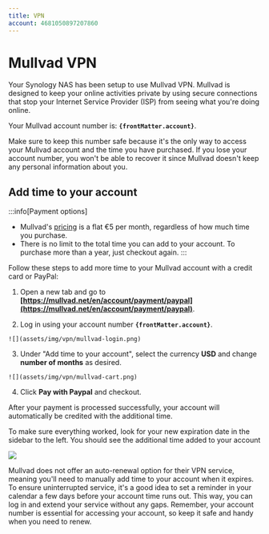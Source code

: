```yaml
---
title: VPN
account: 4681050897207860
---
```


# Mullvad VPN

Your Synology NAS has been setup to use Mullvad VPN. Mullvad is designed to keep your online activities private by using secure connections that stop your Internet Service Provider (ISP) from seeing what you're doing online.

Your Mullvad account number is: <strong><code>{frontMatter.account}</code></strong>.

Make sure to keep this number safe because it's the only way to access your Mullvad account and the time you have purchased. If you lose your account number, you won't be able to recover it since Mullvad doesn't keep any personal information about you.


## Add time to your account

:::info[Payment options]

  - Mullvad's [pricing](https://mullvad.net/en/pricing) is a flat &euro;5 per month, regardless of how much time you purchase.
  - There is no limit to the total time you can add to your account. To purchase more than a year, just checkout again.
:::

Follow these steps to add more time to your Mullvad account with a credit card or PayPal:

  1. Open a new tab and go to **[https://mullvad.net/en/account/payment/paypal](https://mullvad.net/en/account/payment/paypal)**.
  
  2. Log in using your account number <strong><code>{frontMatter.account}</code></strong>.
  
    ![](assets/img/vpn/mullvad-login.png)
  
  3. Under "Add time to your account", select the currency **USD** and change **number of months** as desired.
  
    ![](assets/img/vpn/mullvad-cart.png)
  
  4. Click **Pay with Paypal** and checkout.

After your payment is processed successfully, your account will automatically be credited with the additional time.

To make sure everything worked, look for your new expiration date in the sidebar to the left. You should see the additional time added to your account

![](assets/img/vpn/mullvad-paid.png)

Mullvad does not offer an auto-renewal option for their VPN service, meaning you'll need to manually add time to your account when it expires. To ensure uninterrupted service, it's a good idea to set a reminder in your calendar a few days before your account time runs out. This way, you can log in and extend your service without any gaps. Remember, your account number is essential for accessing your account, so keep it safe and handy when you need to renew.